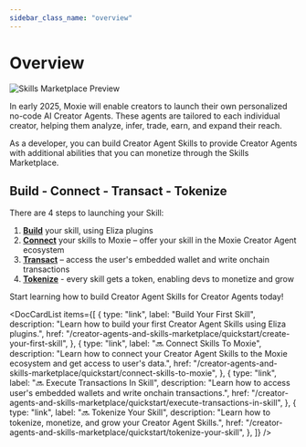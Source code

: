```yaml
---
sidebar_class_name: "overview"
---
```



# Overview

![Skills Marketplace Preview](/img/skills-marketplace.jpg)

In early 2025, Moxie will enable creators to launch their own personalized no-code AI Creator Agents. These agents are tailored to each individual creator, helping them analyze, infer, trade, earn, and expand their reach.

As a developer, you can build Creator Agent Skills to provide Creator Agents with additional abilities that you can monetize through the Skills Marketplace.

## Build - Connect - Transact - Tokenize

There are 4 steps to launching your Skill:

1. [**Build**](./02-quickstart/01-create-your-first-skill.mdx) your skill, using Eliza plugins
2. [**Connect**](./02-quickstart/02-connect-skills-to-moxie.mdx) your skills to Moxie – offer your skill in the Moxie Creator Agent ecosystem
3. [**Transact**](./02-quickstart/03-execute-transactions-in-skill.mdx) – access the user's embedded wallet and write onchain transactions
4. [**Tokenize**](./02-quickstart/04-tokenize-your-skill.mdx) - every skill gets a token, enabling devs to monetize and grow

Start learning how to build Creator Agent Skills for Creator Agents today!

<DocCardList
  items={[
    {
      type: "link",
      label: "Build Your First Skill",
      description:
        "Learn how to build your first Creator Agent Skills using Eliza plugins.",
      href: "/creator-agents-and-skills-marketplace/quickstart/create-your-first-skill",
    },
    {
      type: "link",
      label: "🔜 Connect Skills To Moxie",
      description:
        "Learn how to connect your Creator Agent Skills to the Moxie ecosystem and get access to user's data.",
      href: "/creator-agents-and-skills-marketplace/quickstart/connect-skills-to-moxie",
    },
    {
      type: "link",
      label: "🔜 Execute Transactions In Skill",
      description:
        "Learn how to access user's embedded wallets and write onchain transactions.",
      href: "/creator-agents-and-skills-marketplace/quickstart/execute-transactions-in-skill",
    },
    {
      type: "link",
      label: "🔜 Tokenize Your Skill",
      description:
        "Learn how to tokenize, monetize, and grow your Creator Agent Skills.",
      href: "/creator-agents-and-skills-marketplace/quickstart/tokenize-your-skill",
    },
  ]}
/>
